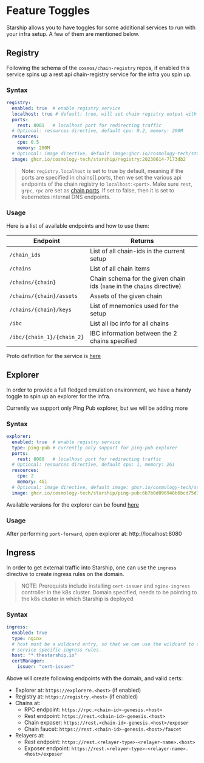 # Feature Toggles

Starship allows you to have toggles for some additional
services to run with your infra setup. A few of them are
mentioned below.

## Registry

Following the schema of the `cosmos/chain-registry` repos,
if enabled this service spins up a rest api chain-registry service
for the infra you spin up.

### Syntax

```yaml
registry:
  enabled: true  # enable registry service
  localhost: true # default: true, will set chain registry output with api endpoints pointing to localhost, using the chains[].ports for localhost endpoints
  ports:
    rest: 8081   # localhost port for redirecting traffic
  # Optional: resources directive, default cpu: 0.2, memory: 200M
  resources:
    cpu: 0.5
    memory: 200M
  # Optional: image directive, default image:ghcr.io/cosmology-tech/starship/registry:20230614-7173db2
  image: ghcr.io/cosmology-tech/starship/registry:20230614-7173db2
```

> Note: `registry.localhost` is set to true by default, meaning if the ports are specified in chains[].ports, then we set the various api endpoints of the chain registry to `localhost:<port>`. Make sure `rest`, `grpc`, `rpc` are set as [chain ports](https://starship.cosmology.tech/config/chains#ports). If set to false, then it is set to kubernetes internal DNS endpoints.

### Usage

Here is a list of available endpoints and how to use them:

| Endpoint                      | Returns
| ----------------------------- |----------------------------------------------------------------------------
| `/chain_ids`                  | List of all chain-ids in the current setup
|`/chains`                      | List of all chain items
| `/chains/{chain}`             | Chain schema for the given chain ids (`name` in the `chains` directive)
| `/chains/{chain}/assets`      | Assets of the given chain
| `/chains/{chain}/keys`        | List of mnemonics used for the setup
| `/ibc`                        | List all ibc info for all chains
| `/ibc/{chain_1}/{chain_2}`    | IBC information between the 2 chains specified

Proto definition for the service is [here](https://github.com/cosmology-tech/starship/blob/main/starship/proto/registry/service.proto)

## Explorer
In order to provide a full fledged emulation environment, we have
a handy toggle to spin up an explorer for the infra.

Currently we support only Ping Pub explorer, but we will be adding more

### Syntax

```yaml
explorer:
  enabled: true  # enable registry service
  type: ping-pub # currently only support for ping-pub explorer
  ports:
    rest: 8080   # localhost port for redirecting traffic
  # Optional: resources directive, default cpu: 1, memory: 2Gi
  resources:
    cpu: 2
    memory: 4Gi
  # Optional: image directive, default image: ghcr.io/cosmology-tech/starship/ping-pub:6b7b0d096946b6bcd75d15350c7345da0d4576db
  image: ghcr.io/cosmology-tech/starship/ping-pub:6b7b0d096946b6bcd75d15350c7345da0d4576db
```

Available versions for the explorer can be found [here](https://github.com/cosmology-tech/starship/pkgs/container/starship%2Fexposer/versions?filters%5Bversion_type%5D=tagged)

### Usage

After performing `port-forward`, open explorer at: http://localhost:8080

## Ingress
In order to get external traffic into Starship, one can use the `ingress` directive to
create ingress rules on the domain.

> NOTE: Prerequists include installing `cert-issuer` and `nginx-ingress` controller in the k8s cluster.
Domain specified, needs to be pointing to the k8s cluster in which Starship is deployed

### Syntax
```yaml
ingress:
  enabled: true
  type: nginx
  # host must be a wildcard entry, so that we can use the wildcard to create
  # service specific ingress rules.
  host: "*.thestarship.io"
  certManager:
    issuer: "cert-issuer"
```

Above will create following endpoints with the domain, and valid certs:
* Explorer at: `https://explorere.<host>` (if enabled)
* Registry at: `https://registry.<host>` (if enabled)
* Chains at:
  * RPC endpoint: `https://rpc.<chain-id>-genesis.<host>`
  * Rest endpoint: `https://rest.<chain-id>-genesis.<host>`
  * Chain exposer: `https://rest.<chain-id>-genesis.<host>/exposer`
  * Chain faucet: `https://rest.<chain-id>-genesis.<host>/faucet`
* Relayers at:
  * Rest endpoint: `https://rest.<relayer-type>-<relayer-name>.<host>`
  * Exposer endpoint: `https://rest.<relayer-type>-<relayer-name>.<host>/exposer`

